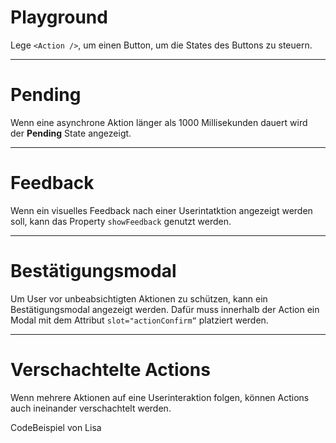 # Playground

Lege `<Action />`, um einen Button, um die States des Buttons zu steuern.

<LiveCodeEditor />

---

# Pending

Wenn eine asynchrone Aktion länger als 1000 Millisekunden dauert wird der **Pending** State angezeigt.

<LiveCodeEditor example="longAction" editorCollapsed />

---

# Feedback

Wenn ein visuelles Feedback nach einer Userintatktion angezeigt werden soll, kann das Property `showFeedback` genutzt werden. 

<LiveCodeEditor example="feedback" editorCollapsed />

---

# Bestätigungsmodal 

Um User vor unbeabsichtigten Aktionen zu schützen, kann ein Bestätigungsmodal angezeigt werden. Dafür muss innerhalb der Action ein Modal mit dem Attribut `slot="actionConfirm“` platziert werden.

<LiveCodeEditor example="confirmation" editorCollapsed />

---

# Verschachtelte Actions

Wenn mehrere Aktionen auf eine Userinteraktion folgen, können Actions auch ineinander verschachtelt werden.

CodeBeispiel von Lisa